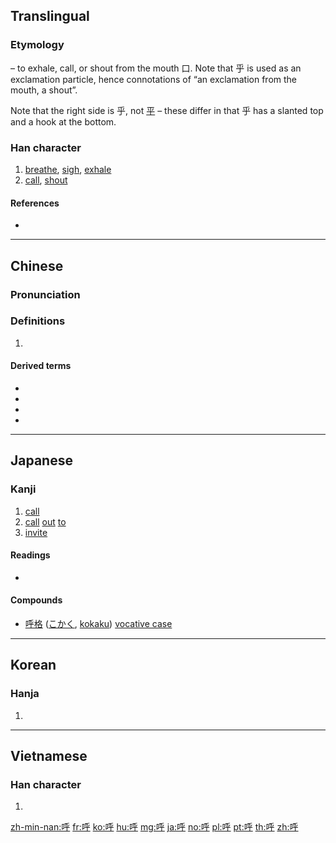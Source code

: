 {{also|謼}}
==Translingual==
{{stroke order|strokes=8}}

===Etymology===
{{Han compound|口|t1=mouth|乎|ls=psc|c1=s|c2=p}} – to exhale, call, or shout from the mouth 口. Note that 乎 is used as an exclamation particle, hence connotations of “an exclamation from the mouth, a shout”.

Note that the right side is 乎, not [[平]] – these differ in that 乎 has a slanted top and a hook at the bottom.

===Han character===
{{Han char|rn=30|rad=口|as=05|sn=8|four=62049|canj=RHFD|ids=⿰口乎}}

# [[breathe]], [[sigh]], [[exhale]]
# [[call]], [[shout]]

====References====
* {{Han ref|kx=0183.140|dkj=03471|dj=0402.140|hdz=10605.020|uh=547C|ud=21628|bh=A949|bd=43337}}

----

==Chinese==
{{zh-forms}}

===Pronunciation===
{{zh-pron
|m=hū |ma=Zh-hu.ogg
|c=fu1
|h=pfs=
|md=
|mn=ho͘/kho͘
|w=
|mc=y
|oc=y
|cat=
}}

===Definitions===
{{zh-hanzi}}

# {{rfdef|lang=zh}}

====Derived terms====
* {{zh-l|呼叫}}
* {{zh-l|呼喊}}
* {{zh-l|呼號}}
* {{zh-l|呼吼}}

----

==Japanese==

===Kanji===
{{ja-kanji|grade=6|rs=口05}}

# [[call]]
# [[call]] [[out]] [[to]]
# [[invite]]

====Readings====
* {{ja-readings|goon=[[く]] (ku)|kanon=[[こ]] (ko)|kun=[[よぶ]] (yobu)}}

====Compounds====
* [[呼格]] ([[こかく]], [[kokaku]]) [[vocative case]]

----

==Korean==

===Hanja===
{{ko-hanja|hangeul=호|rv=ho|mr=ho}}

# {{defn|lang=ko|sort=口05}}
----

==Vietnamese==

===Han character===
{{vi-hantu|[[hô]], [[há]], [[hao]], [[hào]]|rs=口05}}

# {{defn|lang=vi|sort=口05}}

[[zh-min-nan:呼]]
[[fr:呼]]
[[ko:呼]]
[[hu:呼]]
[[mg:呼]]
[[ja:呼]]
[[no:呼]]
[[pl:呼]]
[[pt:呼]]
[[th:呼]]
[[zh:呼]]